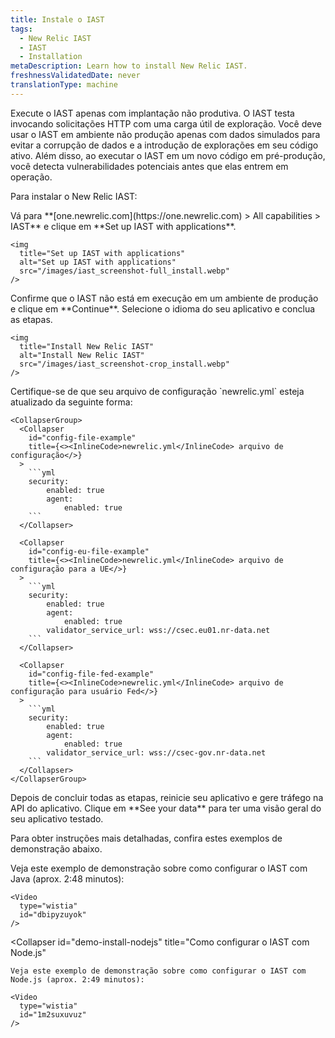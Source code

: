 ```yaml
---
title: Instale o IAST
tags:
  - New Relic IAST
  - IAST
  - Installation
metaDescription: Learn how to install New Relic IAST.
freshnessValidatedDate: never
translationType: machine
---
```


<Callout variant="important">
  Execute o IAST apenas com implantação não produtiva. O IAST testa invocando solicitações HTTP com uma carga útil de exploração. Você deve usar o IAST em ambiente não produção apenas com dados simulados para evitar a corrupção de dados e a introdução de explorações em seu código ativo. Além disso, ao executar o IAST em um novo código em pré-produção, você detecta vulnerabilidades potenciais antes que elas entrem em operação.
</Callout>

Para instalar o New Relic IAST:

<Steps>
  <Step>
    Vá para <DNT>**[one.newrelic.com](https://one.newrelic.com) > All capabilities > IAST**</DNT> e clique em <DNT>**Set up IAST with applications**</DNT>.

    <img
      title="Set up IAST with applications"
      alt="Set up IAST with applications"
      src="/images/iast_screenshot-full_install.webp"
    />
  </Step>

  <Step>
    Confirme que o IAST não está em execução em um ambiente de produção e clique em <DNT>**Continue**</DNT>.
  </Step>

  <Step>
    Selecione o idioma do seu aplicativo e conclua as etapas.

    <img
      title="Install New Relic IAST"
      alt="Install New Relic IAST"
      src="/images/iast_screenshot-crop_install.webp"
    />
  </Step>

  <Step>
    Certifique-se de que seu arquivo de configuração `newrelic.yml` esteja atualizado da seguinte forma:

    <CollapserGroup>
      <Collapser
        id="config-file-example"
        title={<><InlineCode>newrelic.yml</InlineCode> arquivo de configuração</>}
      >
        ```yml
        security:
            enabled: true
            agent:
                enabled: true
        ```
      </Collapser>

      <Collapser
        id="config-eu-file-example"
        title={<><InlineCode>newrelic.yml</InlineCode> arquivo de configuração para a UE</>}
      >
        ```yml
        security:
            enabled: true
            agent:
                enabled: true
            validator_service_url: wss://csec.eu01.nr-data.net
        ```
      </Collapser>

      <Collapser
        id="config-file-fed-example"
        title={<><InlineCode>newrelic.yml</InlineCode> arquivo de configuração para usuário Fed</>}
      >
        ```yml
        security:
            enabled: true
            agent:
                enabled: true
            validator_service_url: wss://csec-gov.nr-data.net
        ```
      </Collapser>
    </CollapserGroup>
  </Step>

  <Step>
    Depois de concluir todas as etapas, reinicie seu aplicativo e gere tráfego na API do aplicativo.
  </Step>

  <Step>
    Clique em <DNT>**See your data**</DNT> para ter uma visão geral do seu aplicativo testado.
  </Step>
</Steps>

Para obter instruções mais detalhadas, confira estes exemplos de demonstração abaixo.

<CollapserGroup>
  <Collapser
    id="demo-install-java"
    title="Como configurar o IAST com Java"
  >
    Veja este exemplo de demonstração sobre como configurar o IAST com Java (aprox. 2:48 minutos):

    <Video
      type="wistia"
      id="dbipyzuyok"
    />
  </Collapser>

  <Collapser
    id="demo-install-nodejs"
    title="Como configurar o IAST com Node.js"
  >
    Veja este exemplo de demonstração sobre como configurar o IAST com Node.js (aprox. 2:49 minutos):

    <Video
      type="wistia"
      id="1m2suxuvuz"
    />
  </Collapser>
</CollapserGroup>
